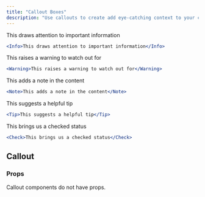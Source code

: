```yaml
---
title: "Callout Boxes"
description: "Use callouts to create add eye-catching context to your content"
---
```


<Info>This draws attention to important information</Info>

```jsx
<Info>This draws attention to important information</Info>
```

<Warning>This raises a warning to watch out for</Warning>

```jsx
<Warning>This raises a warning to watch out for</Warning>
```

<Note>This adds a note in the content</Note>

```jsx
<Note>This adds a note in the content</Note>
```

<Tip>This suggests a helpful tip</Tip>

```jsx
<Tip>This suggests a helpful tip</Tip>
```

<Check>This brings us a checked status</Check>

```jsx
<Check>This brings us a checked status</Check>
```

## Callout

### Props

Callout components do not have props.
